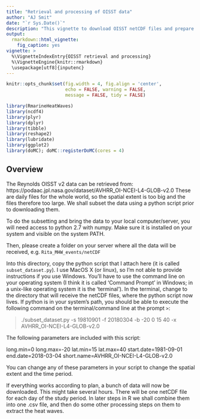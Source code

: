 ```yaml
---
title: "Retrieval and processing of OISST data"
author: "AJ Smit"
date: "`r Sys.Date()`"
description: "This vignette to download OISST netCDF files and prepare it for the detection of extreme events."
output: 
  rmarkdown::html_vignette:
    fig_caption: yes
vignette: >
  %\VignetteIndexEntry{OISST retrieval and processing}
  %\VignetteEngine{knitr::rmarkdown}
  \usepackage[utf8]{inputenc}
---
```


```r
knitr::opts_chunk$set(fig.width = 4, fig.align = 'center',
                      echo = FALSE, warning = FALSE, 
                      message = FALSE, tidy = FALSE)
```

```r
library(RmarineHeatWaves)
library(ncdf4)
library(plyr)
library(dplyr)
library(tibble)
library(reshape2)
library(lubridate)
library(ggplot2)
library(doMC); doMC::registerDoMC(cores = 4)
```

## Overview

The Reynolds OISST v2 data can be retrieved from: https://podaac.jpl.nasa.gov/dataset/AVHRR_OI-NCEI-L4-GLOB-v2.0 These are daily files for the whole world, so the spatial extent is too big and the files therefore too large. We shall subset the data using a python script prior to downloading them.

To do the subsetting and bring the data to your local computer/server, you will need access to python 2.7 with numpy. Make sure it is installed on your system and visible on the system PATH.

Then, please create a folder on your server where all the data will be received, e.g. `Rita_MHW_events/netCDF`

Into this directory, copy the python script that I attach here (it is called `subset_dataset.py`). I use MacOS X (or linux), so I'm not able to provide instructions if you use Windows. You'll have to use the command line on your operating system (I think it is called 'Command Prompt' in Windows; in a unix-like operating system it is the 'terminal'). In the terminal, change to the directory that will receive the netCDF files, where the python script now lives. If python is in your system's path, you should be able to execute the following command on the terminal/command line at the prompt `>`:

> ./subset_dataset.py -s 19810901 -f 20180304 -b -20 0 15 40 -x AVHRR_OI-NCEI-L4-GLOB-v2.0

The following parameters are included with this script:

long.min=0
long.max=-20
lat.min=15
lat.max=40
start.date=1981-09-01
end.date=2018-03-04
short.name=AVHRR_OI-NCEI-L4-GLOB-v2.0

You can change any of these parameters in your script to change the spatial extent and the time period.

If everything works according to plan, a bunch of data will now be downloaded. This might take several hours. There will be one netCDF file for each day of the study period. In later steps in R we shall combine them into one .csv file, and then do some other processing steps on them to extract the heat waves.

